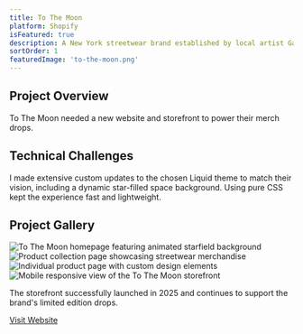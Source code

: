 ```yaml
---
title: To The Moon
platform: Shopify
isFeatured: true
description: A New York streetwear brand established by local artist Gazoo To The Moon.
sortOrder: 1
featuredImage: 'to-the-moon.png'
---
```


## Project Overview

To The Moon needed a new website and storefront to power their merch drops.


## Technical Challenges

I made extensive custom updates to the chosen Liquid theme to match their vision, including a dynamic star-filled space background. Using pure CSS kept the experience fast and lightweight.
## Project Gallery

<div class="grid grid-cols-1 gap-4 md:grid-cols-2">
  <Image
    src="/projects/to-the-moon/project-image-1.png"
    alt="To The Moon homepage featuring animated starfield background"
    width={1200}
    height={600}
    class="h-[250px] w-full rounded-lg object-cover border-1"
  />
  <Image
    src="/projects/to-the-moon/project-image-2.png"
    alt="Product collection page showcasing streetwear merchandise"
    width={1200}
    height={600}
    class="h-[250px] w-full rounded-lg object-cover border-1"
  />
  <Image
    src="/projects/to-the-moon/project-image-3.png"
    alt="Individual product page with custom design elements"
    width={1200}
    height={600}
    class="h-[250px] w-full rounded-lg object-cover border-1"
  />
  <Image
    src="/projects/to-the-moon/project-image-4.png"
    alt="Mobile responsive view of the To The Moon storefront"
    width={1200}
    height={600}
    class="h-[250px] w-full rounded-lg object-cover border-1"
  />
</div>

The storefront successfully launched in 2025 and continues to support the brand's limited edition drops.

<div class="mt-8">
  <a 
    href="https://uptothemoon.com" 
    target="_blank" 
    rel="noopener noreferrer"
    class="inline-flex items-center gap-2 external-link"
  >
    Visit Website
    <Icon name="lucide:external-link" size="1.25rem" />
  </a>
</div>